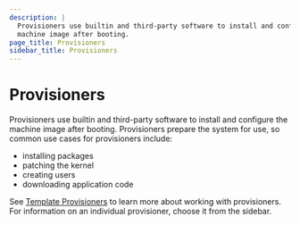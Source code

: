 ```yaml
---
description: |
  Provisioners use builtin and third-party software to install and configure the
  machine image after booting.
page_title: Provisioners
sidebar_title: Provisioners
---
```


# Provisioners

Provisioners use builtin and third-party software to install and configure the
machine image after booting. Provisioners prepare the system for use, so common
use cases for provisioners include:

- installing packages
- patching the kernel
- creating users
- downloading application code

See [Template Provisioners](/docs/templates/provisioners) to learn more
about working with provisioners. For information on an individual provisioner,
choose it from the sidebar.
